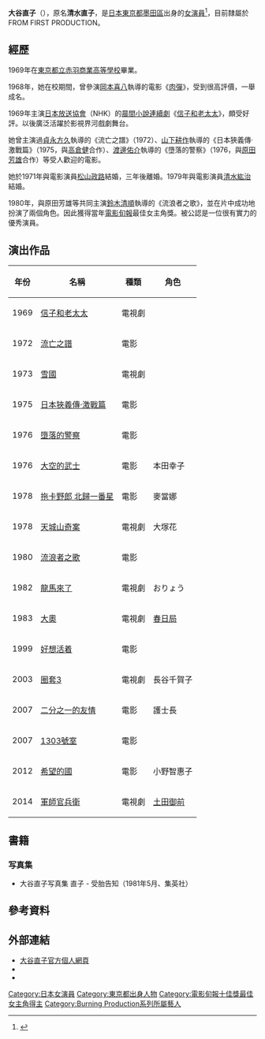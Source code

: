 '''大谷直子'''（{{bd|1950年|4月3日|catIdx=Otani Naoko}}），原名'''清水直子'''，是[[日本|日本]][[東京都|東京都]][[墨田區|墨田區]]出身的[[女演員|女演員]]<ref>{{kotobank|大谷直子|Ōtani Naoko}}</ref>，目前隸屬於FROM FIRST PRODUCTION。

==經歷==
1969年在[[東京都立赤羽商業高等學校|東京都立赤羽商業高等學校]]畢業。

1968年，她在校期間，曾參演[[岡本喜八|岡本喜八]]執導的電影《[[肉彈_(電影)|肉彈]]》，受到很高評價，一舉成名。

1969年主演[[日本放送協會|日本放送協會]]（NHK）的[[晨間小說連續劇|晨間小說連續劇]]《[[信子和老太太|信子和老太太]]》，頗受好評。以後廣泛活躍於影視界河戲劇舞台。

她曾主演過[[貞永方久|貞永方久]]執導的《流亡之譜》（1972）、[[山下耕作|山下耕作]]執導的《日本狹義傳·激戰篇》（1975，與[[高倉健|高倉健]]合作）、[[渡邊佑介|渡邊佑介]]執導的《墮落的警察》（1976，與[[原田芳雄|原田芳雄]]合作）等受人歡迎的電影。

她於1971年與電影演員[[松山政路|松山政路]]結婚，三年後離婚。1979年與電影演員[[清水紘治|清水紘治]]結婚。

1980年，與原田芳雄等共同主演[[鈴木清順|鈴木清順]]執導的《流浪者之歌》，並在片中成功地扮演了兩個角色。因此獲得當年[[電影旬報|電影旬報]]最佳女主角獎。被公認是一位很有實力的優秀演員。

==演出作品==
{| class=wikitable
!年份
!名稱
!種類
!角色
|-
|1969
|[[信子和老太太|信子和老太太]]
|電視劇
|
|-
|1972
|[[流亡之譜|流亡之譜]]
|電影
|
|-
|1973
|[[雪國|雪國]]
|電視劇
|
|-
|1975
|[[日本狹義傳·激戰篇|日本狹義傳·激戰篇]]
|電影
|
|-
|1976
|[[墮落的警察|墮落的警察]]
|電影
|
|-
|1976
|[[大空的武士|大空的武士]]
|電影
|本田幸子
|-
|1978
|[[拖卡野郎|拖卡野郎 北歸一番星]]
|電影
|麥當娜
|-
|1978
|[[天城山奇案#電視版|天城山奇案]]
|電視劇
|大塚花
|-
|1980
|[[流浪者之歌|流浪者之歌]]
|電影
|
|-
|1982
|[[龍馬來了_(1982年電視劇)|龍馬來了]]
|電視劇
|おりょう
|-
|1983
|[[大奧_(富士電視劇)_#1983年版|大奧]]
|電視劇
|[[春日局|春日局]]
|-
|1999
|[[好想活着|好想活着]]
|電影
|
|-
|2003
|[[圈套_(電視劇)#圈套3|圈套3]]
|電視劇
|長谷千賀子
|-
|2007
|[[二分之一的友情|二分之一的友情]]
|電影
|護士長
|-
|2007
|[[1303號室|1303號室]]
|電影
|
|-
|2012
|[[希望的國|希望的國]]
|電影
|小野智惠子
|-
|2014
|[[軍師官兵衛|軍師官兵衛]]
|電視劇
|[[土田御前|土田御前]]
|}

== 書籍 ==
=== 写真集 ===
* 大谷直子写真集 直子 - 受胎告知（1981年5月、集英社）

==參考資料==
{{reflist}}

==外部連結==
*[http://www.from1-pro.jp/talent/detail.php?id=101 大谷直子官方個人網頁] {{Wayback|url=http://www.from1-pro.jp/talent/detail.php?id=101 |date=20201030132607 }}
*{{IMDb name|0652740}}
*{{jmdb name|0255950}}
{{連續電視小說主演演員}}
{{電影旬報十佳獎最佳女主角}}

{{DEFAULTSORT:Otani, Naoko}}
[[Category:日本女演員|Category:日本女演員]]
[[Category:東京都出身人物|Category:東京都出身人物]]
[[Category:電影旬報十佳獎最佳女主角得主|Category:電影旬報十佳獎最佳女主角得主]]
[[Category:Burning_Production系列所屬藝人|Category:Burning Production系列所屬藝人]]